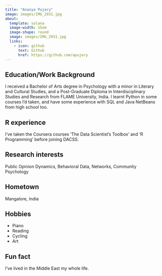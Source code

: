 ```yaml
---
title: "Ananya Pujary"
image: images/IMG_2931.jpg 
about:
  template: solana
  image-width: 15em
  image-shape: round
  image: images/IMG_2931.jpg
  links:
    - icon: github
      text: Github
      href: https://github.com/apujary  
---
```


## Education/Work Background
  

I received a Bachelor of Arts degree in Psychology with a minor in Literary and Cultural Studies, and a Post-Graduate Diploma in Interdisciplinary Studies and Research from FLAME University, India. I learnt Python in some courses I'd taken, and have some experience with SQL and Java NetBeans from high school too.  

## R experience

I've taken the Coursera courses 'The Data Scientist's Toolbox' and 'R Programming' before joining DACSS.

## Research interests

Public Opinion Dynamics, Behavioral Data, Networks, Community Psychology

## Hometown

Mangalore, India

## Hobbies

-   Piano
-   Reading
-   Cycling
-   Art

## Fun fact

I've lived in the Middle East my whole life.
